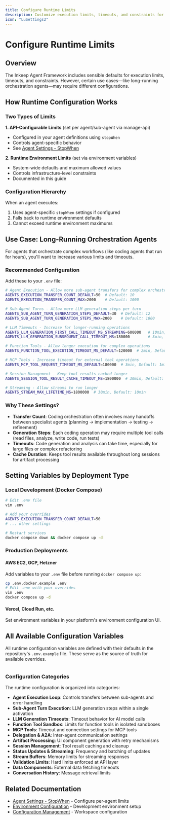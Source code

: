 ```yaml
---
title: Configure Runtime Limits
description: Customize execution limits, timeouts, and constraints for your deployment
icon: "LuSettings2"
---
```


# Configure Runtime Limits

## Overview

The Inkeep Agent Framework includes sensible defaults for execution limits, timeouts, and constraints. However, certain use cases—like long-running orchestration agents—may require different configurations.

## How Runtime Configuration Works

### Two Types of Limits

**1. API-Configurable Limits** (set per agent/sub-agent via manage-api)
- Configured in your agent definitions using `stopWhen`
- Controls agent-specific behavior
- See [Agent Settings - StopWhen](/docs/typescript-sdk/agent-settings#configuring-stopwhen)

**2. Runtime Environment Limits** (set via environment variables)
- System-wide defaults and maximum allowed values
- Controls infrastructure-level constraints
- Documented in this guide

### Configuration Hierarchy

When an agent executes:
1. Uses agent-specific `stopWhen` settings if configured
2. Falls back to runtime environment defaults
3. Cannot exceed runtime environment maximums

## Use Case: Long-Running Orchestration Agents

For agents that orchestrate complex workflows (like coding agents that run for hours), you'll want to increase various limits and timeouts.

### Recommended Configuration

Add these to your `.env` file:

```bash
# Agent Execution - Allow more sub-agent transfers for complex orchestration
AGENTS_EXECUTION_TRANSFER_COUNT_DEFAULT=50  # Default: 10
AGENTS_EXECUTION_TRANSFER_COUNT_MAX=2000    # Default: 1000

# Sub-Agent Turns - Allow more LLM generation steps per turn
AGENTS_SUB_AGENT_TURN_GENERATION_STEPS_DEFAULT=30  # Default: 12
AGENTS_SUB_AGENT_TURN_GENERATION_STEPS_MAX=2000    # Default: 1000

# LLM Timeouts - Increase for longer-running operations
AGENTS_LLM_GENERATION_FIRST_CALL_TIMEOUT_MS_STREAMING=600000   # 10min, Default: 4.5min
AGENTS_LLM_GENERATION_SUBSEQUENT_CALL_TIMEOUT_MS=180000        # 3min, Default: 1.5min

# Function Tools - Allow longer execution for complex operations
AGENTS_FUNCTION_TOOL_EXECUTION_TIMEOUT_MS_DEFAULT=120000  # 2min, Default: 30sec

# MCP Tools - Increase timeout for external tool operations
AGENTS_MCP_TOOL_REQUEST_TIMEOUT_MS_DEFAULT=180000  # 3min, Default: 1min

# Session Management - Keep tool results cached longer
AGENTS_SESSION_TOOL_RESULT_CACHE_TIMEOUT_MS=1800000  # 30min, Default: 5min

# Streaming - Allow streams to run longer
AGENTS_STREAM_MAX_LIFETIME_MS=1800000  # 30min, Default: 10min
```

### Why These Settings?

- **Transfer Count**: Coding orchestration often involves many handoffs between specialist agents (planning → implementation → testing → refinement)
- **Generation Steps**: Each coding operation may require multiple tool calls (read files, analyze, write code, run tests)
- **Timeouts**: Code generation and analysis can take time, especially for large files or complex refactoring
- **Cache Duration**: Keeps tool results available throughout long sessions for artifact processing

## Setting Variables by Deployment Type

### Local Development (Docker Compose)

```bash
# Edit .env file
vim .env

# Add your overrides
AGENTS_EXECUTION_TRANSFER_COUNT_DEFAULT=50
# ... other settings

# Restart services
docker compose down && docker compose up -d
```

### Production Deployments

#### AWS EC2, GCP, Hetzner
Add variables to your `.env` file before running `docker compose up`:

```bash
cp .env.docker.example .env
# Edit .env with your overrides
vim .env
docker compose up -d
```

#### Vercel, Cloud Run, etc.
Set environment variables in your platform's environment configuration UI.

## All Available Configuration Variables

All runtime configuration variables are defined with their defaults in the repository's `.env.example` file. These serve as the source of truth for available overrides.

```typescript title=".env.example" source="@/../.env.example#L71-L173"
```

### Configuration Categories

The runtime configuration is organized into categories:

- **Agent Execution Loop**: Controls transfers between sub-agents and error handling
- **Sub-Agent Turn Execution**: LLM generation steps within a single activation
- **LLM Generation Timeouts**: Timeout behavior for AI model calls
- **Function Tool Sandbox**: Limits for function tools in isolated sandboxes
- **MCP Tools**: Timeout and connection settings for MCP tools
- **Delegation & A2A**: Inter-agent communication settings
- **Artifact Processing**: UI component generation with retry mechanisms
- **Session Management**: Tool result caching and cleanup
- **Status Updates & Streaming**: Frequency and batching of updates
- **Stream Buffers**: Memory limits for streaming responses
- **Validation Limits**: Hard limits enforced at API layer
- **Data Components**: External data fetching timeouts
- **Conversation History**: Message retrieval limits

## Related Documentation

- [Agent Settings - StopWhen](/docs/typescript-sdk/agent-settings#configuring-stopwhen) - Configure per-agent limits
- [Environment Configuration](/docs/community/contributing/environment-configuration) - Development environment setup
- [Configuration Management](/docs/typescript-sdk/configuration) - Workspace configuration
